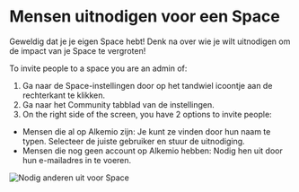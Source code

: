 # Mensen uitnodigen voor een Space

Geweldig dat je je eigen Space hebt! Denk na over wie je wilt uitnodigen om de impact van je Space te vergroten!

To invite people to a space you are an admin of:

1. Ga naar de Space-instellingen door op het tandwiel icoontje aan de rechterkant te klikken.
2. Ga naar het Community tabblad van de instellingen.
3. On the right side of the screen, you have 2 options to invite people:

- Mensen die al op Alkemio zijn: Je kunt ze vinden door hun naam te typen. Selecteer de juiste gebruiker en stuur de uitnodiging.
- Mensen die nog geen account op Alkemio hebben: Nodig hen uit door hun e-mailadres in te voeren.

![Nodig anderen uit voor Space](/invite-to-space.png)
